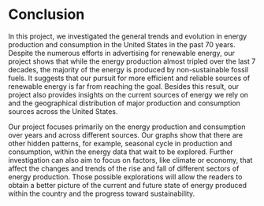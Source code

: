 # Conclusion

In this project, we investigated the general trends and evolution in energy production and consumption in the United States in the past 70 years. Despite the numerous efforts in advertising for renewable energy, our project shows that while the energy production almost tripled over the last 7 decades, the majority of the energy is produced by non-sustainable fossil fuels. It suggests that our pursuit for more efficient and reliable sources of renewable energy is far from reaching the goal. Besides this result, our project also provides insights on the current sources of energy we rely on and the geographical distribution of major production and consumption sources across the United States.

Our project focuses primarily on the energy production and consumption over years and across different sources. Our graphs show that there are other hidden patterns, for example, seasonal cycle in production and consumption, within the energy data that wait to be explored. Further investigation can also aim to focus on factors, like climate or economy, that affect the changes and trends of the rise and fall of different sectors of energy production. Those possible explorations will allow the readers to obtain a better picture of the current and future state of energy produced within the country and the progress toward sustainability.
